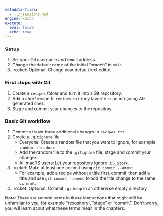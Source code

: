 ```yaml
---
metadata-files:
  - ../_sessions.yml
engine: knitr
execute:
  eval: false
  echo: true
---
```


### Setup

1. Set your Git username and email address.
1. Change the default name of the initial "branch" to `main`.
1. :rocket: Optional: Change your default text editor.

### First steps with Git

1. Create a `recipes` folder and turn it into a Git repository.
1. Add a *short* recipe to `recipes.txt` (any favorite or an intriguing AI-generated one).
1. Stage and commit your changes to the repository.

### Basic Git workflow

1. Commit at least three additional changes in `recipes.txt`.
1. Create a `.gitignore` file
    - Everyone: Create a random file that you want to ignore, for example `random-file.docx`.
    - Add the random file to the `.gitignore` file, stage and commit your changes.
    - All macOS users: Let your repository ignore `.DS_Store`.
1. :rocket: Make at least one commit using `git commit --amend`.
    - For example, add a recipe without a title first, commit, then add a title and use `git commit --amend` to add the title change to the same commit.
1. :rocket: Optional: Commit `.gitkeep` in an otherwise empty directory

Note: There are several terms in these instructions that might still be unfamiliar to you, for example "repository", "stage" or "commit".
Don't worry, you will learn about what these terms mean in the chapters.
